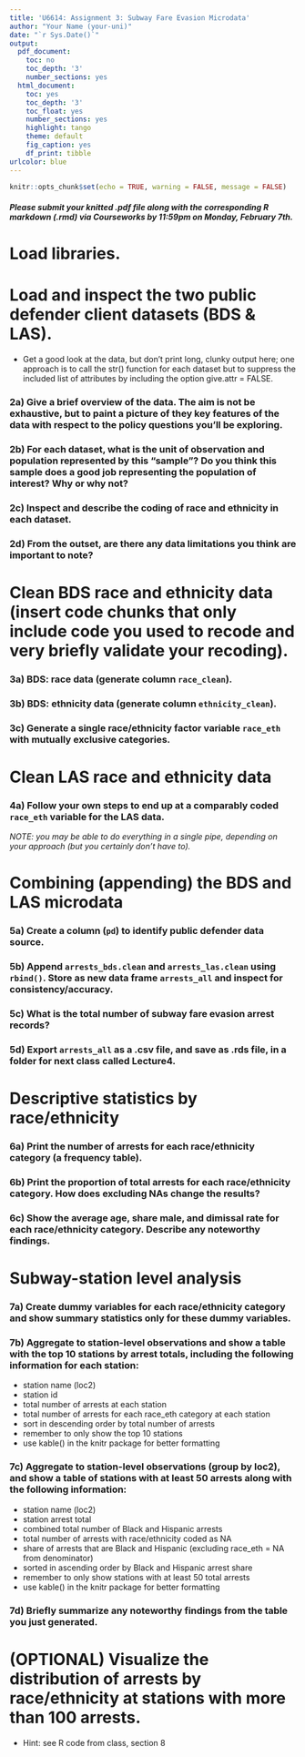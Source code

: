 ---
title: 'U6614: Assignment 3: Subway Fare Evasion Microdata'
author: "Your Name (your-uni)"
date: "`r Sys.Date()`"
output:
  pdf_document:
    toc: no
    toc_depth: '3'
    number_sections: yes
  html_document:
    toc: yes
    toc_depth: '3'
    toc_float: yes
    number_sections: yes
    highlight: tango
    theme: default
    fig_caption: yes
    df_print: tibble
urlcolor: blue
---

```{r setup, include = FALSE}
knitr::opts_chunk$set(echo = TRUE, warning = FALSE, message = FALSE)
```

##### *Please submit your knitted .pdf file along with the corresponding R markdown (.rmd) via Courseworks by 11:59pm on Monday, February 7th.* {-}

\medspace

# Load libraries.


\medspace

# Load and inspect the two public defender client datasets (BDS & LAS). 

- Get a good look at the data, but don't print long, clunky output here; one approach is to call the str() function for each dataset but to suppress the included list of attributes by including the option give.attr = FALSE.

### 2a) Give a brief overview of the data. The aim is not be exhaustive, but to paint a picture of they key features of the data with respect to the policy questions you'll be exploring. {-}


### 2b) For each dataset, what is the unit of observation and population represented by this "sample"? Do you think this sample does a good job representing the population of interest? Why or why not? {-}


### 2c) Inspect and describe the coding of race and ethnicity in each dataset. {-}


### 2d) From the outset, are there any data limitations you think are important to note? {-}


\medspace

# Clean BDS race and ethnicity data (insert code chunks that only include code you used to recode and very briefly validate your recoding).


### 3a) BDS: race data (generate column `race_clean`). {-}


### 3b) BDS: ethnicity data (generate column `ethnicity_clean`). {-}


### 3c) Generate a single race/ethnicity factor variable `race_eth` with mutually exclusive categories. {-}


\medspace

# Clean LAS race and ethnicity data

### 4a) Follow your own steps to end up at a comparably coded `race_eth` variable for the LAS data. {-}

*NOTE: you may be able to do everything in a single pipe, depending on your approach (but you certainly don't have to).*


\medspace

# Combining (appending) the BDS and LAS microdata 

### 5a) Create a column (`pd`) to identify public defender data source. {-}

### 5b) Append `arrests_bds.clean` and `arrests_las.clean` using `rbind()`. Store as new data frame `arrests_all` and inspect for consistency/accuracy. {-}

### 5c) What is the total number of subway fare evasion arrest records? {-}

### 5d) Export `arrests_all` as a .csv file, and save as .rds file, in a folder for next class called Lecture4. {-}

\medspace


# Descriptive statistics by race/ethnicity

### 6a) Print the number of arrests for each race/ethnicity category (a frequency table). {-}

### 6b) Print the proportion of total arrests for each race/ethnicity category. How does excluding NAs change the results? {-}

### 6c) Show the average age, share male, and dimissal rate for each race/ethnicity category. Describe any noteworthy findings. {-}


\medspace

# Subway-station level analysis

### 7a) Create dummy variables for each race/ethnicity category and show summary statistics only for these dummy variables. {-}


### 7b) Aggregate to station-level observations and show a table with the top 10 stations by arrest totals, including the following information for each station: {-}
 
- station name (loc2)
- station id
- total number of arrests at each station
- total number of arrests for each race_eth category at each station
- sort in descending order by total number of arrests
- remember to only show the top 10 stations
- use kable() in the knitr package for better formatting


###  7c) Aggregate to station-level observations (group by loc2), and show a table of stations with at least 50 arrests along with the following information: {-}

- station name (loc2)
- station arrest total
- combined total number of Black and Hispanic arrests
- total number of arrests with race/ethnicity coded as NA
- share of arrests that are Black and Hispanic (excluding race_eth = NA from denominator)
- sorted in ascending order by Black and Hispanic arrest share
- remember to only show stations with at least 50 total arrests
- use kable() in the knitr package for better formatting

### 7d) Briefly summarize any noteworthy findings from the table you just generated. {-}

\medspace

# (OPTIONAL) Visualize the distribution of arrests by race/ethnicity at stations with more than 100 arrests.
- Hint: see R code from class, section 8


